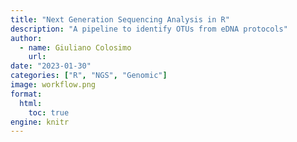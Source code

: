 ```yaml
---
title: "Next Generation Sequencing Analysis in R"
description: "A pipeline to identify OTUs from eDNA protocols"
author:
  - name: Giuliano Colosimo
    url: 
date: "2023-01-30"
categories: ["R", "NGS", "Genomic"]
image: workflow.png 
format: 
  html:
    toc: true
engine: knitr
---
```


